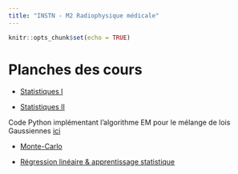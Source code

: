 ```yaml
---
title: "INSTN - M2 Radiophysique médicale"
---
```


```r
knitr::opts_chunk$set(echo = TRUE)
```

# Planches des cours 

* [Statistiques I](lectures/M2RPM/statistiques1.pdf)

* [Statistiques II](lectures/M2RPM/statistiques2.pdf)

Code Python implémentant l'algorithme EM pour le mélange de lois Gaussiennes [ici](lectures//M2RPM/em_gaussians.py)

* [Monte-Carlo](lectures/M2RPM/monte_carlo.pdf)

* [Régression linéaire & apprentissage statistique](lectures/M2RPM/reglin.pdf)


